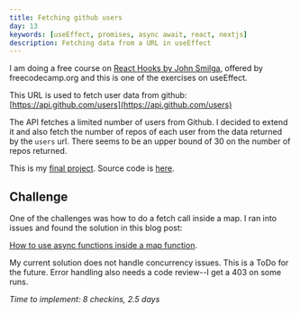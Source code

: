 ```yaml
---
title: Fetching github users
day: 13
keywords: [useEffect, promises, async await, react, nextjs]
description: Fetching data from a URL in useEffect
---
```

I am doing a free course on [React Hooks by John Smilga](https://youtu.be/4UZrsTqkcW4?t=19164), offered by freecodecamp.org and this is one of the exercises on useEffect. 

This URL is used to fetch user data from github: [https://api.github.com/users](https://api.github.com/users)

The API fetches a limited number of users from Github. I decided to extend it and also fetch the number of repos of each user from the data returned by the `users` url. There seems to be an upper bound of 30 on the number of repos returned.

This is my [final project](/githubusers). Source code is [here](https://github.com/pramam/nextjs-reactprojects/commits/main/components/2-Github).

## Challenge
One of the challenges was how to do a fetch call inside a map. I ran into issues and found the solution in this blog post:

[How to use async functions inside a map function](https://advancedweb.hu/how-to-use-async-functions-with-array-map-in-javascript/).

My current solution does not handle concurrency issues. This is a ToDo for the future. Error handling also needs a code review--I get a 403 on some runs.

_Time to implement: 8 checkins, 2.5 days_